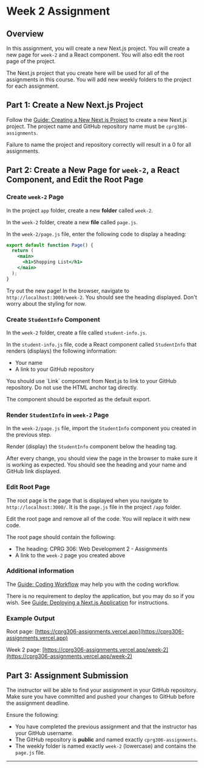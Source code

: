 # Week 2 Assignment

## Overview

In this assignment, you will create a new Next.js project. You will create a new page for `week-2` and a React component. You will also edit the root page of the project.

The Next.js project that you create here will be used for all of the assignments in this course. You will add new weekly folders to the project for each assignment.

## Part 1: Create a New Next.js Project

Follow the [Guide: Creating a New Next.js Project](/guides-and-references/creating-new-nextjs-project) to create a new Next.js project. The project name and GitHub repository name must be `cprg306-assignments`.


<Callout type="error" emoji="️🚫">
  Failure to name the project and repository correctly will result in a 0 for
  all assignments.
</Callout>

## Part 2: Create a New Page for `week-2`, a React Component, and Edit the Root Page


<Steps>

### Create `week-2` Page

In the project `app` folder, create a new **folder** called `week-2`.

In the `week-2` folder, create a new **file** called `page.js`.

In the `week-2/page.js` file, enter the following code to display a heading:

```jsx copy
export default function Page() {
  return (
    <main>
      <h1>Shopping List</h1>
    </main>
  );
}
```

Try out the new page! In the browser, navigate to `http://localhost:3000/week-2`. You should see the heading displayed. Don't worry about the styling for now.

### Create `StudentInfo` Component

In the `week-2` folder, create a file called `student-info.js`.

In the `student-info.js` file, code a React component called `StudentInfo` that renders (displays) the following information:

- Your name
- A link to your GitHub repository

<Callout type="info" emoji="️💡">
You should use `Link` component from Next.js to link to your GitHub repository. Do not use the HTML anchor tag directly.

The component should be exported as the default export.

</Callout>

### Render `StudentInfo` in `week-2` Page

In the `week-2/page.js` file, import the `StudentInfo` component you created in the previous step.

Render (display) the `StudentInfo` component below the heading tag.

After every change, you should view the page in the browser to make sure it is working as expected. You should see the heading and your name and GitHub link displayed.

### Edit Root Page

The root page is the page that is displayed when you navigate to `http://localhost:3000/`. It is the `page.js` file in the project `/app` folder.

Edit the root page and remove all of the code. You will replace it with new code.

The root page should contain the following:

- The heading: CPRG 306: Web Development 2 - Assignments
- A link to the `week-2` page you created above

</Steps>

### Additional information

The [Guide: Coding Workflow](/guides-and-references/workflow) may help you with the coding workflow.

There is no requirement to deploy the application, but you may do so if you wish. See [Guide: Deploying a Next.js Application](/guides-and-references/deploying-nextjs-app) for instructions.

### Example Output

Root page: [https://cprg306-assignments.vercel.app](https://cprg306-assignments.vercel.app)

Week 2 page: [https://cprg306-assignments.vercel.app/week-2](https://cprg306-assignments.vercel.app/week-2)

## Part 3: Assignment Submission

The instructor will be able to find your assignment in your GitHub repository. Make sure you have committed and pushed your changes to GitHub before the assignment deadline.

Ensure the following:

- You have completed the previous assignment and that the instructor has your GitHub username.
- The GitHub repository is **public** and named exactly `cprg306-assignments`.
- The weekly folder is named exactly `week-2` (lowercase) and contains the `page.js` file.

---


<AssignmentChecker week="2" />
